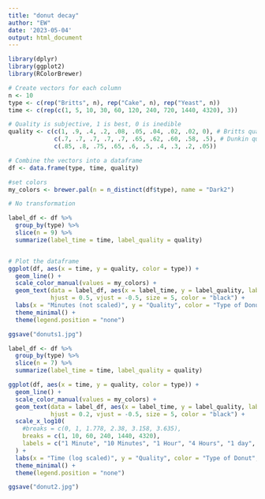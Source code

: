 ---
title: "donut decay"
author: "EW"
date: '2023-05-04'
output: html_document
---

```{r}
library(dplyr)
library(ggplot2)
library(RColorBrewer)

# Create vectors for each column
n <- 10
type <- c(rep("Britts", n), rep("Cake", n), rep("Yeast", n))
time <- c(rep(c(1, 5, 10, 30, 60, 120, 240, 720, 1440, 4320), 3))

# Quality is subjective, 1 is best, 0 is inedible 
quality <- c(c(1, .9, .4, .2, .08, .05, .04, .02, .02, 0), # Britts quality
             c(.7, .7, .7, .7, .7, .65, .62, .60, .58, .5), # Dunkin quality
             c(.85, .8, .75, .65, .6, .5, .4, .3, .2, .05))

# Combine the vectors into a dataframe
df <- data.frame(type, time, quality)

#set colors
my_colors <- brewer.pal(n = n_distinct(df$type), name = "Dark2")

```

```{r}
# No transformation

label_df <- df %>%
  group_by(type) %>%
  slice(n = 9) %>%
  summarize(label_time = time, label_quality = quality)


# Plot the dataframe
ggplot(df, aes(x = time, y = quality, color = type)) +
  geom_line() +
  scale_color_manual(values = my_colors) +
  geom_text(data = label_df, aes(x = label_time, y = label_quality, label = type),
            hjust = 0.5, vjust = -0.5, size = 5, color = "black") +
  labs(x = "Minutes (not scaled)", y = "Quality", color = "Type of Donut", title = "Donut Quality over Time") +
  theme_minimal() + 
  theme(legend.position = "none")

ggsave("donuts1.jpg")
```


```{r}

label_df <- df %>%
  group_by(type) %>%
  slice(n = 7) %>%
  summarize(label_time = time, label_quality = quality)

ggplot(df, aes(x = time, y = quality, color = type)) +
  geom_line() +
  scale_color_manual(values = my_colors) +
  geom_text(data = label_df, aes(x = label_time, y = label_quality, label = type),
            hjust = 0.2, vjust = -0.5, size = 5, color = "black") +
  scale_x_log10(
    #breaks = c(0, 1, 1.778, 2.38, 3.158, 3.635),
    breaks = c(1, 10, 60, 240, 1440, 4320),
    labels = c("1 Minute", "10 Minutes", "1 Hour", "4 Hours", "1 day", "3 days")
  ) + 
  labs(x = "Time (log scaled)", y = "Quality", color = "Type of Donut", title = "Donut Quality over Time") +
  theme_minimal() +
  theme(legend.position = "none")

ggsave("donut2.jpg")

```